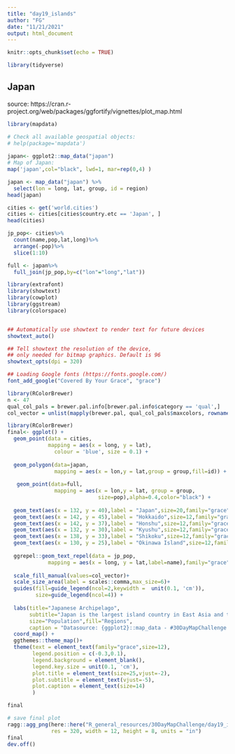 ```yaml
---
title: "day19_islands"
author: "FG"
date: "11/21/2021"
output: html_document
---
```


```r
knitr::opts_chunk$set(echo = TRUE)
```


```r
library(tidyverse)
```


## Japan
source: https://cran.r-project.org/web/packages/ggfortify/vignettes/plot_map.html

```r
library(mapdata)

# Check all available geospatial objects:
# help(package='mapdata')
 
japan<- ggplot2::map_data("japan")
# Map of Japan:
map('japan',col="black", lwd=1, mar=rep(0,4) )
```

```r
japan <- map_data("japan") %>% 
  select(lon = long, lat, group, id = region)
head(japan)
```



```r
cities <- get('world.cities')
cities <- cities[cities$country.etc == 'Japan', ]
head(cities)
```


```r
jp_pop<- cities%>%
  count(name,pop,lat,long)%>%
  arrange(-pop)%>%
  slice(1:10)
```




```r
full <- japan%>%
  full_join(jp_pop,by=c("lon"="long","lat"))
```


```r
library(extrafont)
library(showtext)
library(cowplot)
library(ggstream)
library(colorspace)


## Automatically use showtext to render text for future devices
showtext_auto()

## Tell showtext the resolution of the device,
## only needed for bitmap graphics. Default is 96
showtext_opts(dpi = 320)

## Loading Google fonts (https://fonts.google.com/)
font_add_google("Covered By Your Grace", "grace")
```


```r

library(RColorBrewer)
n <- 47
qual_col_pals = brewer.pal.info[brewer.pal.info$category == 'qual',]
col_vector = unlist(mapply(brewer.pal, qual_col_pals$maxcolors, rownames(qual_col_pals)))

library(RColorBrewer)
final<- ggplot() +
  geom_point(data = cities, 
             mapping = aes(x = long, y = lat),
               colour = 'blue', size = 0.1) +
  
  geom_polygon(data=japan,
               mapping = aes(x = lon,y = lat,group = group,fill=id)) +
  
   geom_point(data=full,
               mapping = aes(x = lon,y = lat, group = group,
                             size=pop),alpha=0.4,color="black") +
  
  geom_text(aes(x = 132, y = 40),label = "Japan",size=20,family="grace") +
  geom_text(aes(x = 142, y = 45),label = "Hokkaido",size=12,family="grace") +
  geom_text(aes(x = 142, y = 37),label = "Honshu",size=12,family="grace") +
  geom_text(aes(x = 132, y = 30),label = "Kyushu",size=12,family="grace") +
  geom_text(aes(x = 138, y = 33),label = "Shikoku",size=12,family="grace") +
  geom_text(aes(x = 130, y = 25),label = "Okinawa Island",size=12,family="grace") +
  
  ggrepel::geom_text_repel(data = jp_pop, 
             mapping = aes(x = long, y = lat,label=name),family="grace") +
  
  scale_fill_manual(values=col_vector)+
  scale_size_area(label = scales::comma,max_size=6)+
  guides(fill=guide_legend(ncol=2,keywidth =  unit(0.1, 'cm')),
         size=guide_legend(ncol=4)) +
  
  labs(title="Japanese Archipelago",
       subtitle="Japan is the largest island country in East Asia and the fourth largest island country in the world - Wiki",
       size="Population",fill="Regions",
       caption = "Datasource: {ggplot2}::map_data - #30DayMapChallenge - Infographics: Federica Gazzelloni")+
  coord_map() +
  ggthemes::theme_map()+
  theme(text = element_text(family="grace",size=12),
        legend.position = c(-0.3,0.1),
        legend.background = element_blank(),
        legend.key.size = unit(0.1, 'cm'),
        plot.title = element_text(size=25,vjust=-2),
        plot.subtitle = element_text(vjust=-5),
        plot.caption = element_text(size=14)
        )

final
```


```r
# save final plot
ragg::agg_png(here::here("R_general_resources/30DayMapChallenge/day19_islands/islands.png"),
              res = 320, width = 12, height = 8, units = "in")
final
dev.off()
```






